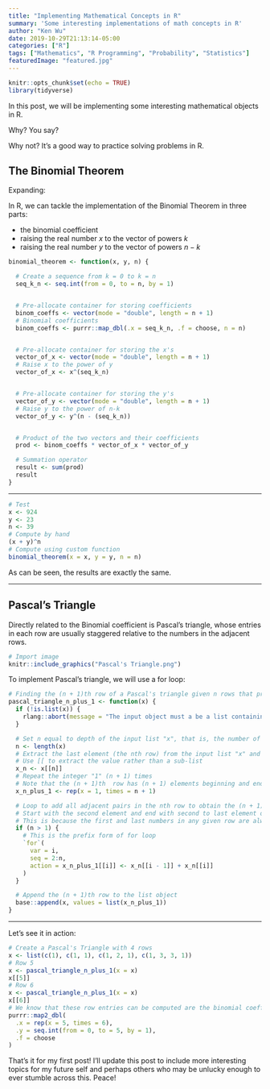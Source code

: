 ```yaml
---
title: "Implementing Mathematical Concepts in R"
summary: 'Some interesting implementations of math concepts in R'
author: "Ken Wu"
date: 2019-10-29T21:13:14-05:00
categories: ["R"]
tags: ["Mathematics", "R Programming", "Probability", "Statistics"]
featuredImage: "featured.jpg"
---
```


```r
knitr::opts_chunk$set(echo = TRUE)
library(tidyverse)
```

In this post, we will be implementing some interesting mathematical objects in R. 

Why? You say? 

Why not? It's a good way to practice solving problems in R. 

## The Binomial Theorem

\begin{align*}
    (x+y)^n=\sum_{k=0}^{n}\binom{n}{k}x^{k}y^{n-k}
\end{align*}

Expanding:

\begin{align*}
    (x+y)^n=\binom{n}{0}x^{0}y^{n-0}+\binom{n}{1}x^{1}y^{n-1}+\binom{n}{2}x^{2}y^{n-2}+...+\binom{n}{n-1}x^{n-1}y^{n-(n-1)}+\binom{n}{n}x^{n}y^{n-n}
\end{align*}

In R, we can tackle the implementation of the Binomial Theorem in three parts:

* the binomial coefficient 
* raising the real number $x$ to the vector of powers $k$
* raising the real number $y$ to the vector of powers $n-k$

```r
binomial_theorem <- function(x, y, n) {

  # Create a sequence from k = 0 to k = n
  seq_k_n <- seq.int(from = 0, to = n, by = 1)


  # Pre-allocate container for storing coefficients
  binom_coeffs <- vector(mode = "double", length = n + 1)
  # Binomial coefficients
  binom_coeffs <- purrr::map_dbl(.x = seq_k_n, .f = choose, n = n)


  # Pre-allocate container for storing the x's
  vector_of_x <- vector(mode = "double", length = n + 1)
  # Raise x to the power of y
  vector_of_x <- x^(seq_k_n)


  # Pre-allocate container for storing the y's
  vector_of_y <- vector(mode = "double", length = n + 1)
  # Raise y to the power of n-k
  vector_of_y <- y^(n - (seq_k_n))


  # Product of the two vectors and their coefficients
  prod <- binom_coeffs * vector_of_x * vector_of_y

  # Summation operator
  result <- sum(prod)
  result
}
```

---

```r
# Test
x <- 924
y <- 23
n <- 39
# Compute by hand
(x + y)^n
# Compute using custom function
binomial_theorem(x = x, y = y, n = n)
```

As can be seen, the results are exactly the same.

---

## Pascal's Triangle

Directly related to the Binomial coefficient is Pascal's triangle, whose entries in each row are usually staggered relative to the numbers in the adjacent rows.

```r
# Import image
knitr::include_graphics("Pascal's Triangle.png")
```

To implement Pascal's triangle, we will use a for loop:

```r
# Finding the (n + 1)th row of a Pascal's triangle given n rows that precede it
pascal_triangle_n_plus_1 <- function(x) {
  if (!is.list(x)) {
    rlang::abort(message = "The input object must a be a list containing the rows of Pascal's Triangle.")
  }

  # Set n equal to depth of the input list "x", that is, the number of elements in x, where each represents a row
  n <- length(x)
  # Extract the last element (the nth row) from the input list "x" and store it as a new variable x_n
  # Use [[ to extract the value rather than a sub-list
  x_n <- x[[n]]
  # Repeat the integer "1" (n + 1) times
  # Note that the (n + 1)th  row has (n + 1) elements beginning and ending with 1
  x_n_plus_1 <- rep(x = 1, times = n + 1)

  # Loop to add all adjacent pairs in the nth row to obtain the (n + 1)th row
  # Start with the second element and end with second to last element of each row
  # This is because the first and last numbers in any given row are always 1
  if (n > 1) {
    # This is the prefix form of for loop
    `for`(
      var = i,
      seq = 2:n,
      action = x_n_plus_1[[i]] <- x_n[[i - 1]] + x_n[[i]]
    )
  }

  # Append the (n + 1)th row to the list object
  base::append(x, values = list(x_n_plus_1))
}
```

---

Let's see it in action:

```r
# Create a Pascal's Triangle with 4 rows
x <- list(c(1), c(1, 1), c(1, 2, 1), c(1, 3, 3, 1))
# Row 5
x <- pascal_triangle_n_plus_1(x = x)
x[[5]]
# Row 6
x <- pascal_triangle_n_plus_1(x = x)
x[[6]]
# We know that these row entries can be computed are the binomial coefficients 5 choose 0 thru 5
purrr::map2_dbl(
  .x = rep(x = 5, times = 6),
  .y = seq.int(from = 0, to = 5, by = 1),
  .f = choose
)
```

That's it for my first post! I'll update this post to include more interesting topics for my future self and perhaps others who may be unlucky enough to ever stumble across this. Peace!
